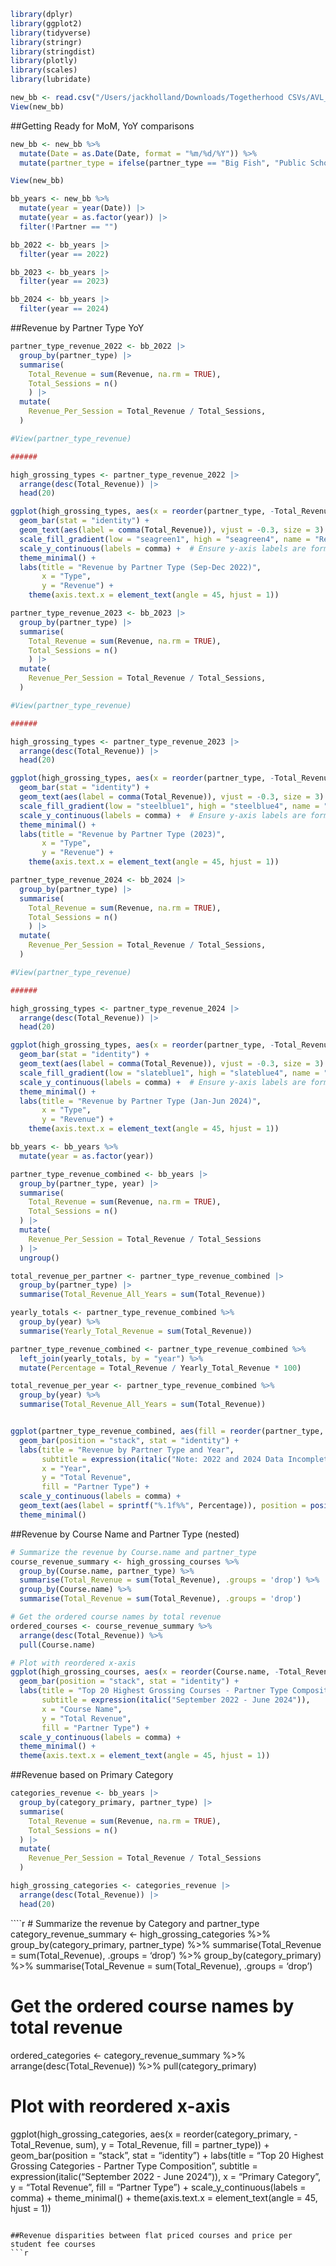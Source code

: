 ```r
library(dplyr)
library(ggplot2)
library(tidyverse)
library(stringr)
library(stringdist)
library(plotly)
library(scales)
library(lubridate)
```

```r
new_bb <- read.csv("/Users/jackholland/Downloads/Togetherhood CSVs/AVL_BB_Edited.csv")
View(new_bb)
```



##Getting Ready for MoM, YoY comparisons
```r
new_bb <- new_bb %>%
  mutate(Date = as.Date(Date, format = "%m/%d/%Y")) %>%
  mutate(partner_type = ifelse(partner_type == "Big Fish", "Public School", partner_type))

View(new_bb)
```

```r
bb_years <- new_bb %>%
  mutate(year = year(Date)) |>
  mutate(year = as.factor(year)) |>
  filter(!Partner == "")

bb_2022 <- bb_years |>
  filter(year == 2022)

bb_2023 <- bb_years |>
  filter(year == 2023)

bb_2024 <- bb_years |>
  filter(year == 2024)
```

##Revenue by Partner Type YoY
```r
partner_type_revenue_2022 <- bb_2022 |>
  group_by(partner_type) |>
  summarise(
    Total_Revenue = sum(Revenue, na.rm = TRUE),
    Total_Sessions = n()
    ) |>
  mutate(
    Revenue_Per_Session = Total_Revenue / Total_Sessions,
  )

#View(partner_type_revenue)

######

high_grossing_types <- partner_type_revenue_2022 |>
  arrange(desc(Total_Revenue)) |>
  head(20)

ggplot(high_grossing_types, aes(x = reorder(partner_type, -Total_Revenue), y = Total_Revenue, fill = Revenue_Per_Session)) +
  geom_bar(stat = "identity") +
  geom_text(aes(label = comma(Total_Revenue)), vjust = -0.3, size = 3) +  # Add labels above bars
  scale_fill_gradient(low = "seagreen1", high = "seagreen4", name = "Revenue per Session (USD)") +
  scale_y_continuous(labels = comma) +  # Ensure y-axis labels are formatted with commas
  theme_minimal() +
  labs(title = "Revenue by Partner Type (Sep-Dec 2022)",
       x = "Type",
       y = "Revenue") +
    theme(axis.text.x = element_text(angle = 45, hjust = 1))
```
```r
partner_type_revenue_2023 <- bb_2023 |>
  group_by(partner_type) |>
  summarise(
    Total_Revenue = sum(Revenue, na.rm = TRUE),
    Total_Sessions = n()
    ) |>
  mutate(
    Revenue_Per_Session = Total_Revenue / Total_Sessions,
  )

#View(partner_type_revenue)

######

high_grossing_types <- partner_type_revenue_2023 |>
  arrange(desc(Total_Revenue)) |>
  head(20)

ggplot(high_grossing_types, aes(x = reorder(partner_type, -Total_Revenue), y = Total_Revenue, fill = Revenue_Per_Session)) +
  geom_bar(stat = "identity") +
  geom_text(aes(label = comma(Total_Revenue)), vjust = -0.3, size = 3) +  # Add labels above bars
  scale_fill_gradient(low = "steelblue1", high = "steelblue4", name = "Revenue per Session (USD)") +
  scale_y_continuous(labels = comma) +  # Ensure y-axis labels are formatted with commas
  theme_minimal() +
  labs(title = "Revenue by Partner Type (2023)",
       x = "Type",
       y = "Revenue") +
    theme(axis.text.x = element_text(angle = 45, hjust = 1))
```
```r
partner_type_revenue_2024 <- bb_2024 |>
  group_by(partner_type) |>
  summarise(
    Total_Revenue = sum(Revenue, na.rm = TRUE),
    Total_Sessions = n()
    ) |>
  mutate(
    Revenue_Per_Session = Total_Revenue / Total_Sessions,
  )

#View(partner_type_revenue)

######

high_grossing_types <- partner_type_revenue_2024 |>
  arrange(desc(Total_Revenue)) |>
  head(20)

ggplot(high_grossing_types, aes(x = reorder(partner_type, -Total_Revenue), y = Total_Revenue, fill = Revenue_Per_Session)) +
  geom_bar(stat = "identity") +
  geom_text(aes(label = comma(Total_Revenue)), vjust = -0.3, size = 3) +  # Add labels above bars
  scale_fill_gradient(low = "slateblue1", high = "slateblue4", name = "Revenue per Session (USD)") +
  scale_y_continuous(labels = comma) +  # Ensure y-axis labels are formatted with commas
  theme_minimal() +
  labs(title = "Revenue by Partner Type (Jan-Jun 2024)",
       x = "Type",
       y = "Revenue") +
    theme(axis.text.x = element_text(angle = 45, hjust = 1))
```
```r
bb_years <- bb_years %>%
  mutate(year = as.factor(year))

partner_type_revenue_combined <- bb_years |>
  group_by(partner_type, year) |>
  summarise(
    Total_Revenue = sum(Revenue, na.rm = TRUE),
    Total_Sessions = n()
  ) |>
  mutate(
    Revenue_Per_Session = Total_Revenue / Total_Sessions
  ) |>
  ungroup()

total_revenue_per_partner <- partner_type_revenue_combined |>
  group_by(partner_type) |>
  summarise(Total_Revenue_All_Years = sum(Total_Revenue))

yearly_totals <- partner_type_revenue_combined %>%
  group_by(year) %>%
  summarise(Yearly_Total_Revenue = sum(Total_Revenue))

partner_type_revenue_combined <- partner_type_revenue_combined %>%
  left_join(yearly_totals, by = "year") %>%
  mutate(Percentage = Total_Revenue / Yearly_Total_Revenue * 100)

total_revenue_per_year <- partner_type_revenue_combined %>%
  group_by(year) %>%
  summarise(Total_Revenue_All_Years = sum(Total_Revenue))


ggplot(partner_type_revenue_combined, aes(fill = reorder(partner_type, -Total_Revenue), y = Total_Revenue, x = year)) + 
  geom_bar(position = "stack", stat = "identity") +
  labs(title = "Revenue by Partner Type and Year",
       subtitle = expression(italic("Note: 2022 and 2024 Data Incomplete")),
       x = "Year",
       y = "Total Revenue",
       fill = "Partner Type") +
  scale_y_continuous(labels = comma) +
  geom_text(aes(label = sprintf("%.1f%%", Percentage)), position = position_stack(vjust = 0.5), size = 3.5, color = "white") +
  theme_minimal()
```



##Revenue by Course Name and Partner Type (nested)

```r
# Summarize the revenue by Course.name and partner_type
course_revenue_summary <- high_grossing_courses %>%
  group_by(Course.name, partner_type) %>%
  summarise(Total_Revenue = sum(Total_Revenue), .groups = 'drop') %>%
  group_by(Course.name) %>%
  summarise(Total_Revenue = sum(Total_Revenue), .groups = 'drop')

# Get the ordered course names by total revenue
ordered_courses <- course_revenue_summary %>%
  arrange(desc(Total_Revenue)) %>%
  pull(Course.name)

# Plot with reordered x-axis
ggplot(high_grossing_courses, aes(x = reorder(Course.name, -Total_Revenue, sum), y = Total_Revenue, fill = partner_type)) + 
  geom_bar(position = "stack", stat = "identity") +
  labs(title = "Top 20 Highest Grossing Courses - Partner Type Composition",
       subtitle = expression(italic("September 2022 - June 2024")),
       x = "Course Name",
       y = "Total Revenue",
       fill = "Partner Type") +
  scale_y_continuous(labels = comma) +
  theme_minimal() +
  theme(axis.text.x = element_text(angle = 45, hjust = 1))

```
##Revenue based on Primary Category
```r
categories_revenue <- bb_years |>
  group_by(category_primary, partner_type) |>
  summarise(
    Total_Revenue = sum(Revenue, na.rm = TRUE),
    Total_Sessions = n()
  ) |>
  mutate(
    Revenue_Per_Session = Total_Revenue / Total_Sessions
  )

high_grossing_categories <- categories_revenue |>
  arrange(desc(Total_Revenue)) |>
  head(20)
```

````r
# Summarize the revenue by Category and partner_type
category_revenue_summary <- high_grossing_categories %>%
  group_by(category_primary, partner_type) %>%
  summarise(Total_Revenue = sum(Total_Revenue), .groups = 'drop') %>%
  group_by(category_primary) %>%
  summarise(Total_Revenue = sum(Total_Revenue), .groups = 'drop')

# Get the ordered course names by total revenue
ordered_categories <- category_revenue_summary %>%
  arrange(desc(Total_Revenue)) %>%
  pull(category_primary)

# Plot with reordered x-axis
ggplot(high_grossing_categories, aes(x = reorder(category_primary, -Total_Revenue, sum), y = Total_Revenue, fill = partner_type)) + 
  geom_bar(position = "stack", stat = "identity") +
  labs(title = "Top 20 Highest Grossing Categories - Partner Type Composition",
       subtitle = expression(italic("September 2022 - June 2024")),
       x = "Primary Category",
       y = "Total Revenue",
       fill = "Partner Type") +
  scale_y_continuous(labels = comma) +
  theme_minimal() +
  theme(axis.text.x = element_text(angle = 45, hjust = 1))
```

##Revenue disparities between flat priced courses and price per student fee courses
```r

```



